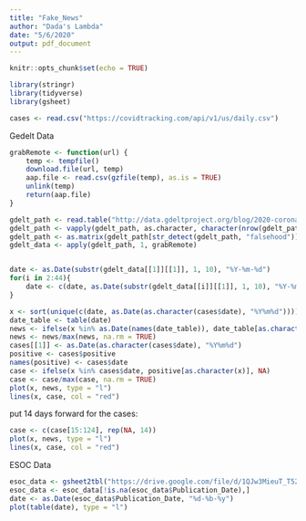```yaml
---
title: "Fake_News"
author: "Dada's Lambda"
date: "5/6/2020"
output: pdf_document
---
```


```r
knitr::opts_chunk$set(echo = TRUE)
```


```r
library(stringr)
library(tidyverse)
library(gsheet)
```


```r
cases <- read.csv("https://covidtracking.com/api/v1/us/daily.csv")
```

Gedelt Data
```r
grabRemote <- function(url) {
    temp <- tempfile()
    download.file(url, temp)
    aap.file <- read.csv(gzfile(temp), as.is = TRUE)
    unlink(temp)
    return(aap.file)
}

gdelt_path <- read.table("http://data.gdeltproject.org/blog/2020-coronavirus-narrative/live_onlinenews/MASTERFILELIST.TXT")
gdelt_path <- vapply(gdelt_path, as.character, character(nrow(gdelt_path)))
gdelt_path <- as.matrix(gdelt_path[str_detect(gdelt_path, "falsehood")])
gdelt_data <- apply(gdelt_path, 1, grabRemote)


date <- as.Date(substr(gdelt_data[[1]][[1]], 1, 10), "%Y-%m-%d")
for(i in 2:44){
    date <- c(date, as.Date(substr(gdelt_data[[i]][[1]], 1, 10), "%Y-%m-%d"))
}

x <- sort(unique(c(date, as.Date(as.character(cases$date), "%Y%m%d"))))
date_table <- table(date)
news <- ifelse(x %in% as.Date(names(date_table)), date_table[as.character(x)], NA)
news <- news/max(news, na.rm = TRUE)
cases[[1]] <- as.Date(as.character(cases$date), "%Y%m%d")
positive <- cases$positive
names(positive) <- cases$date
case <- ifelse(x %in% cases$date, positive[as.character(x)], NA)
case <- case/max(case, na.rm = TRUE)
plot(x, news, type = "l")
lines(x, case, col = "red")
```

put 14 days forward for the cases:

```r
case <- c(case[15:124], rep(NA, 14))
plot(x, news, type = "l")
lines(x, case, col = "red")
```


ESOC Data
```r
esoc_data <- gsheet2tbl("https://drive.google.com/file/d/1QJw3MieuT_T529RaACPhg3WgEQBmJ4jK/view")
esoc_data <- esoc_data[!is.na(esoc_data$Publication_Date),]
date <- as.Date(esoc_data$Publication_Date, "%d-%b-%y")
plot(table(date), type = "l")
```

